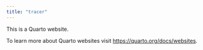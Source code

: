 ```yaml
---
title: "tracer"
---
```


This is a Quarto website.

To learn more about Quarto websites visit <https://quarto.org/docs/websites>.
